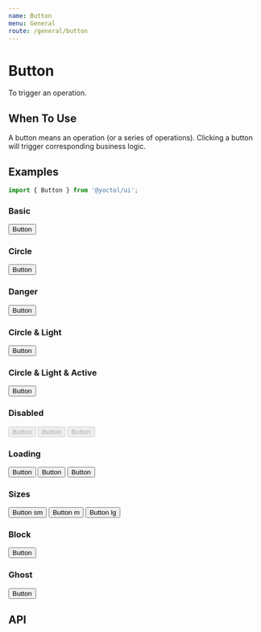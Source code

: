 ```yaml
---
name: Button
menu: General
route: /general/button
---
```



# Button

To trigger an operation.

## When To Use

A button means an operation (or a series of operations). Clicking a button will trigger corresponding business logic.

## Examples

```js
import { Button } from '@yoctol/ui';
```

### Basic

<Playground>
  <Button>Button</Button>
</Playground>

### Circle

<Playground>
  <Button circle>
    Button
  </Button>
</Playground>

### Danger

<Playground>
  <Button danger>
    Button
  </Button>
</Playground>

### Circle & Light

<Playground>
  <Button circle light>
    Button
  </Button>
</Playground>

### Circle & Light & Active

<Playground>
  <Button circle light active>
    Button
  </Button>
</Playground>

### Disabled

<Playground>
  <Button disabled>Button</Button>

  <Button ml={2} light disabled>
    Button
  </Button>

  <Button ml={2} light circle disabled>
    Button
  </Button>
</Playground>

### Loading

<Playground>
  <Button ml={2} loading>Button</Button>

  <Button ml={2} light loading>
    Button
  </Button>

  <Button ml={2} light circle loading>
    Button
  </Button>
</Playground>

### Sizes

<Playground>
  <Button size="sm">
    Button sm
  </Button>

  <Button ml={2}>
    Button m
  </Button>

  <Button ml={2} size="lg">
    Button lg
  </Button>
</Playground>

### Block

<Playground>
  <Button block>
    Button
  </Button>
</Playground>

### Ghost

<Playground>
  <Box bg="dark" p={4}>
    <Button ghost>
      Button
    </Button>
  </Box>
</Playground>


## API

<PropsTable of={Button} />
